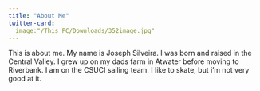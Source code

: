 ```yaml
---
title: "About Me"
twitter-card:
  image:"/This PC/Downloads/352image.jpg"
---
```



This is about me.
My name is Joseph Silveira. I was born and raised in the Central Valley.
I grew up on my dads farm in Atwater before moving to Riverbank.
I am on the CSUCI sailing team.
I like to skate, but i'm not very good at it. 

